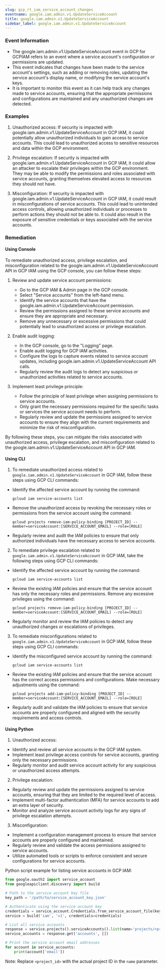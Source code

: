 ```yaml
--- 
slug: gcp_rt_iam_service_account_changes
eventname: google.iam.admin.v1.UpdateServiceAccount
title: google.iam.admin.v1.UpdateServiceAccount
sidebar_label: google.iam.admin.v1.UpdateServiceAccount
---
```

                       
### Event Information

- The google.iam.admin.v1.UpdateServiceAccount event in GCP for GCPIAM refers to an event where a service account's configuration or permissions are updated.
- This event indicates that changes have been made to the service account's settings, such as adding or removing roles, updating the service account's display name, or modifying the service account's keys.
- It is important to monitor this event as it can help track any changes made to service accounts, ensuring that the appropriate permissions and configurations are maintained and any unauthorized changes are detected.


### Examples

1. Unauthorized access: If security is impacted with google.iam.admin.v1.UpdateServiceAccount in GCP IAM, it could potentially allow unauthorized individuals to gain access to service accounts. This could lead to unauthorized access to sensitive resources and data within the GCP environment.

2. Privilege escalation: If security is impacted with google.iam.admin.v1.UpdateServiceAccount in GCP IAM, it could allow an attacker to escalate their privileges within the GCP environment. They may be able to modify the permissions and roles associated with service accounts, granting themselves elevated access to resources they should not have.

3. Misconfiguration: If security is impacted with google.iam.admin.v1.UpdateServiceAccount in GCP IAM, it could result in misconfigurations of service accounts. This could lead to unintended access controls, allowing unauthorized individuals or processes to perform actions they should not be able to. It could also result in the exposure of sensitive credentials or keys associated with the service accounts.

### Remediation

#### Using Console

To remediate unauthorized access, privilege escalation, and misconfiguration related to the google.iam.admin.v1.UpdateServiceAccount API in GCP IAM using the GCP console, you can follow these steps:

1. Review and update service account permissions:
   - Go to the GCP IAM & Admin page in the GCP console.
   - Select "Service accounts" from the left-hand menu.
   - Identify the service accounts that have the google.iam.admin.v1.UpdateServiceAccount permission.
   - Review the permissions assigned to these service accounts and ensure they are appropriate and necessary.
   - Remove any unnecessary or excessive permissions that could potentially lead to unauthorized access or privilege escalation.

2. Enable audit logging:
   - In the GCP console, go to the "Logging" page.
   - Enable audit logging for GCP IAM activities.
   - Configure the logs to capture events related to service account updates, including google.iam.admin.v1.UpdateServiceAccount API calls.
   - Regularly review the audit logs to detect any suspicious or unauthorized activities related to service accounts.

3. Implement least privilege principle:
   - Follow the principle of least privilege when assigning permissions to service accounts.
   - Only grant the necessary permissions required for the specific tasks or services the service account needs to perform.
   - Regularly review and update the permissions assigned to service accounts to ensure they align with the current requirements and minimize the risk of misconfiguration.

By following these steps, you can mitigate the risks associated with unauthorized access, privilege escalation, and misconfiguration related to the google.iam.admin.v1.UpdateServiceAccount API in GCP IAM.

#### Using CLI

1. To remediate unauthorized access related to `google.iam.admin.v1.UpdateServiceAccount` in GCP IAM, follow these steps using GCP CLI commands:

- Identify the affected service account by running the command:
  ```
  gcloud iam service-accounts list
  ```

- Remove the unauthorized access by revoking the necessary roles or permissions from the service account using the command:
  ```
  gcloud projects remove-iam-policy-binding [PROJECT_ID] --member=serviceAccount:[SERVICE_ACCOUNT_EMAIL] --role=[ROLE]
  ```

- Regularly review and audit the IAM policies to ensure that only authorized individuals have the necessary access to service accounts.

2. To remediate privilege escalation related to `google.iam.admin.v1.UpdateServiceAccount` in GCP IAM, take the following steps using GCP CLI commands:

- Identify the affected service account by running the command:
  ```
  gcloud iam service-accounts list
  ```

- Review the existing IAM policies and ensure that the service account has only the necessary roles and permissions. Remove any excessive privileges using the command:
  ```
  gcloud projects remove-iam-policy-binding [PROJECT_ID] --member=serviceAccount:[SERVICE_ACCOUNT_EMAIL] --role=[ROLE]
  ```

- Regularly monitor and review the IAM policies to detect any unauthorized changes or escalations of privileges.

3. To remediate misconfigurations related to `google.iam.admin.v1.UpdateServiceAccount` in GCP IAM, follow these steps using GCP CLI commands:

- Identify the misconfigured service account by running the command:
  ```
  gcloud iam service-accounts list
  ```

- Review the existing IAM policies and ensure that the service account has the correct access permissions and configurations. Make necessary adjustments using the command:
  ```
  gcloud projects add-iam-policy-binding [PROJECT_ID] --member=serviceAccount:[SERVICE_ACCOUNT_EMAIL] --role=[ROLE]
  ```

- Regularly audit and validate the IAM policies to ensure that service accounts are properly configured and aligned with the security requirements and access controls.

#### Using Python

1. Unauthorized access:
- Identify and review all service accounts in the GCP IAM system.
- Implement least privilege access controls for service accounts, granting only the necessary permissions.
- Regularly monitor and audit service account activity for any suspicious or unauthorized access attempts.

2. Privilege escalation:
- Regularly review and update the permissions assigned to service accounts, ensuring that they are limited to the required level of access.
- Implement multi-factor authentication (MFA) for service accounts to add an extra layer of security.
- Monitor and analyze service account activity logs for any signs of privilege escalation attempts.

3. Misconfiguration:
- Implement a configuration management process to ensure that service accounts are properly configured and maintained.
- Regularly review and validate the access permissions assigned to service accounts.
- Utilize automated tools or scripts to enforce consistent and secure configurations for service accounts.

Python script example for listing service accounts in GCP IAM:

```python
from google.oauth2 import service_account
from googleapiclient.discovery import build

# Path to the service account key file
key_path = '/path/to/service_account_key.json'

# Authenticate using the service account key
credentials = service_account.Credentials.from_service_account_file(key_path)
service = build('iam', 'v1', credentials=credentials)

# List all service accounts
response = service.projects().serviceAccounts().list(name='projects/<project_id>').execute()
service_accounts = response.get('accounts', [])

# Print the service account email addresses
for account in service_accounts:
    print(account['email'])
```

Note: Replace `<project_id>` with the actual project ID in the `name` parameter.


 